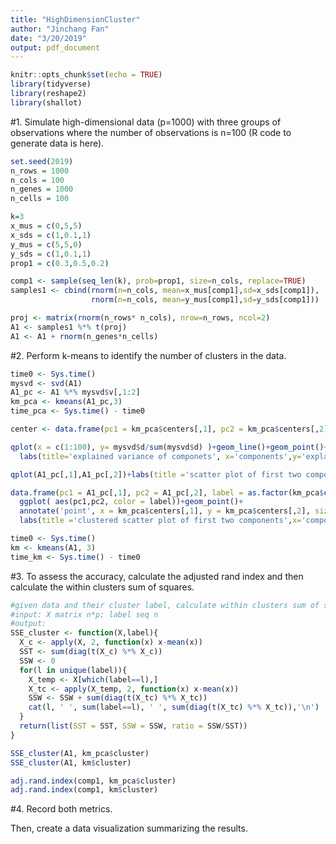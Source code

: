 ```yaml
---
title: "HighDimensionCluster"
author: "Jinchang Fan"
date: "3/20/2019"
output: pdf_document
---
```


```r
knitr::opts_chunk$set(echo = TRUE)
library(tidyverse)
library(reshape2)
library(shallot)
```

#1. Simulate high-dimensional data (p=1000) with three groups of observations where the number of observations is n=100 (R code to generate data is here).

```r
set.seed(2019)
n_rows = 1000
n_cols = 100
n_genes = 1000
n_cells = 100

k=3
x_mus = c(0,5,5)
x_sds = c(1,0.1,1)
y_mus = c(5,5,0)
y_sds = c(1,0.1,1)
prop1 = c(0.3,0.5,0.2)

comp1 <- sample(seq_len(k), prob=prop1, size=n_cols, replace=TRUE)
samples1 <- cbind(rnorm(n=n_cols, mean=x_mus[comp1],sd=x_sds[comp1]),
                  rnorm(n=n_cols, mean=y_mus[comp1],sd=y_sds[comp1]))

proj <- matrix(rnorm(n_rows* n_cols), nrow=n_rows, ncol=2)
A1 <- samples1 %*% t(proj)
A1 <- A1 + rnorm(n_genes*n_cells)
```



#2. Perform k-means to identify the number of clusters in the data. 

```r
time0 <- Sys.time()
mysvd <- svd(A1)
A1_pc <- A1 %*% mysvd$v[,1:2]
km_pca <- kmeans(A1_pc,3)
time_pca <- Sys.time() - time0

center <- data.frame(pc1 = km_pca$centers[,1], pc2 = km_pca$centers[,2], label = as.factor(1:3))

qplot(x = c(1:100), y= mysvd$d/sum(mysvd$d) )+geom_line()+geom_point()+
  labs(title='explained variance of componets', x='components',y='explained variance of single component')

qplot(A1_pc[,1],A1_pc[,2])+labs(title ='scatter plot of first two components',x='component 1', y='compoment 2')

data.frame(pc1 = A1_pc[,1], pc2 = A1_pc[,2], label = as.factor(km_pca$cluster)) %>% 
  ggplot( aes(pc1,pc2, color = label))+geom_point()+
  annotate('point', x = km_pca$centers[,1], y = km_pca$centers[,2], size = 5, alpha = 0.5)+
  labs(title ='clustered scatter plot of first two components',x='component 1', y='compoment 2')


```


```r
time0 <- Sys.time()
km <- kmeans(A1, 3)
time_km <- Sys.time() - time0

```


#3. To assess the accuracy, calculate the adjusted rand index and then calculate the within clusters sum of squares. 


```r
#given data and their cluster label, calculate within clusters sum of squares(ss), between cluster ss and total ss. 
#input: X matrix n*p; label seq n
#output: 
SSE_cluster <- function(X,label){
  X_c <- apply(X, 2, function(x) x-mean(x))
  SST <- sum(diag(t(X_c) %*% X_c))
  SSW <- 0
  for(l in unique(label)){
    X_temp <- X[which(label==l),]
    X_tc <- apply(X_temp, 2, function(x) x-mean(x))
    SSW <- SSW + sum(diag(t(X_tc) %*% X_tc))
    cat(l, ' ', sum(label==l), ' ', sum(diag(t(X_tc) %*% X_tc)),'\n')
  }
  return(list(SST = SST, SSW = SSW, ratio = SSW/SST))
}

SSE_cluster(A1, km_pca$cluster)
SSE_cluster(A1, km$cluster)
```


```r
adj.rand.index(comp1, km_pca$cluster)
adj.rand.index(comp1, km$cluster)
```

#4. Record both metrics. 

Then, create a data visualization summarizing the results. 



